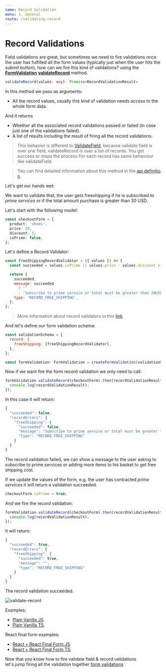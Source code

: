 ```yaml
---
name: Record Validation
menu: 1. General
route: /validating-record
---
```


# Record Validations

Field validations are great, but sometimes we need to fire validations once the user has fulfilled all
the form values (typically just when the user hits the _submit_ button), how can we fire this kind
of validations? using the [**FormValidation**](/api#formvalidation) [**validateRecord**](/api#validaterecord) method.

```typescript
validateRecord(values: any): Promise<RecordValidationResult>
```

In this method we pass as arguments:

- All the record values, usually this kind of validation needs access to the whole form data.

And it returns

- Whether all the associated record validations passed or failed (in case just one of the validations failed).
- A list of results including the result of firing all the record validations.

> This behavior is different to [ValidateField](/api#validatefield), because validate field is over one field, validateRecord is over a list of records. You get success or stops the process
> For each record has same behaviour like validateField.

> You can find detailed information about this method in the [api definition](/api#validaterecord).

Let's get our hands wet:

We want to validate that, the user gets freeshipping if he is subscribed to _prime services_ or
if the total amount purchase is greater than 30 USD.

Let's start with the following model:

```typescript
const checkoutForm = {
  product: 'shoes',
  price: 20,
  discount: 5,
  isPrime: false,
};
```

Let's define a Record Validator:

```javascript
const freeShippingRecordValidator = ({ values }) => {
  const succeeded = values.isPrime || values.price - values.discount > 20;

  return {
    succeeded,
    message: succeeded
      ? ''
      : 'Subscribe to prime service or total must be greater than 20USD',
    type: 'RECORD_FREE_SHIPPING',
  };
};
```

> More information about record validators in this [link](/api#recordvalidation-function-type).

And let's define our form validation schema:

```javascript
const validationSchema = {
  record: {
    freeShipping: [freeShippingRecordValidator],
  },
};

const formValidation: FormValidation = createFormValidation(validationSchema);
```

Now if we want fire the form record validation we only need to call:

```javascript
formValidation.validateRecord(checkoutForm).then(recordValidationResult => {
  console.log(recordValidationResult);
});
```

In this case it will return:

```javascript
{
  "succeeded": false,
  "recordErrors": {
    "freeShipping": {
      "succeeded": false,
      "message": "Subscribe to prime service or total must be greater than 20USD",
      "type": "RECORD_FREE_SHIPPING"
    }
  }
}
```

The record validation failed, we can show a message to the user asking to subscribe to prime services or adding more items to his basket to get free shipping cost.

If we update the values of the form, e.g. the user has contracted _prime services_ it will return
a validation succeeded.

```typescript
checkoutForm.isPrime = true;
```

And we fire the record validation:

```javascript
formValidation.validateRecord(checkoutForm).then(recordValidationResult => {
  console.log(recordValidationResult);
});
```

It will return:

```javascript
{
  "succeeded": true,
  "recordErrors": {
    "freeShipping": {
      "succeeded": true,
      "message": "",
      "type": "RECORD_FREE_SHIPPING"
    }
  }
}
```

The record validation succeeded.

![validate-record](../gifs/validate-record.gif)

Examples:

- [Plain Vanilla JS](https://codesandbox.io/s/github/lemoncode/fonk/tree/master/examples/vanilla/js/validate-record).
- [Plain Vanilla TS](https://codesandbox.io/s/github/lemoncode/fonk/tree/master/examples/vanilla/ts/validate-record).

React final form examples:

- [React + React Final Form JS](https://codesandbox.io/s/github/lemoncode/fonk/tree/master/examples/react-final-form/js/validate-record).
- [React + React Final Form TS](https://codesandbox.io/s/github/lemoncode/fonk/tree/master/examples/react-final-form/ts/validate-record).

Now that you know how to fire validate field & record validations 
let's jump firing all the validation together [form validations](/validating-form)
